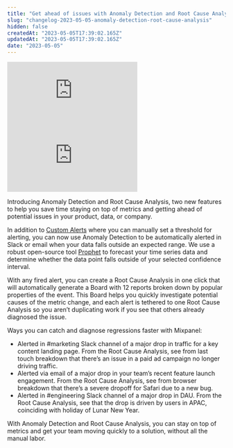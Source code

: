 ```yaml
---
title: "Get ahead of issues with Anomaly Detection and Root Cause Analysis"
slug: "changelog-2023-05-05-anomaly-detection-root-cause-analysis"
hidden: false
createdAt: "2023-05-05T17:39:02.165Z"
updatedAt: "2023-05-05T17:39:02.165Z"
date: "2023-05-05"
---
```


<div style={{position: 'relative', 'padding-bottom': '64.90384615384616%', height: 0}}>
    <iframe src="https://www.loom.com/embed/572a0f59d22e43069ba0c3bc1b4210f4"
        frameborder="0"
        webkitallowfullscreen mozallowfullscreen allowfullscreen
        style={{position: 'absolute', 'top': 0, 'left': 0, 'width': '100%', 'height': '100%'}}>
    </iframe>
</div>

<div style={{position: 'relative', 'padding-bottom': '64.90384615384616%', height: 0}}>
    <iframe src="https://www.loom.com/embed/53fd92c89b394e0c92324a4515e88443"
        frameborder="0"
        webkitallowfullscreen mozallowfullscreen allowfullscreen
        style={{position: 'absolute', 'top': 0, 'left': 0, 'width': '100%', 'height': '100%'}}>
    </iframe>
</div>

Introducing Anomaly Detection and Root Cause Analysis, two new features to help you save time staying on top of metrics and getting ahead of potential issues in your product, data, or company.

In addition to [Custom Alerts](https://help.mixpanel.com/docs/analysis/advanced/alerts) where you can manually set a threshold for alerting, you can now use Anomaly Detection to be automatically alerted in Slack or email when your data falls outside an expected range. We use a robust open-source tool [Prophet](https://facebook.github.io/prophet/) to forecast your time series data and determine whether the data point falls outside of your selected confidence interval.

With any fired alert, you can create a Root Cause Analysis in one click that will automatically generate a Board with 12 reports broken down by popular properties of the event. This Board helps you quickly investigate potential causes of the metric change, and each alert is tethered to one Root Cause Analysis so you aren’t duplicating work if you see that others already diagnosed the issue.

Ways you can catch and diagnose regressions faster with Mixpanel:
- Alerted in #marketing Slack channel of a major drop in traffic for a key content landing page. From the Root Cause Analysis, see from last touch breakdown that there’s an issue in a paid ad campaign no longer driving traffic.
- Alerted via email of a major drop in your team’s recent feature launch engagement. From the Root Cause Analysis, see from browser breakdown that there’s a severe dropoff for Safari due to a new bug.
- Alerted in #engineering Slack channel of a major drop in DAU. From the Root Cause Analysis, see that the drop is driven by users in APAC, coinciding with holiday of Lunar New Year.

With Anomaly Detection and Root Cause Analysis, you can stay on top of metrics and get your team moving quickly to a solution, without all the manual labor.
